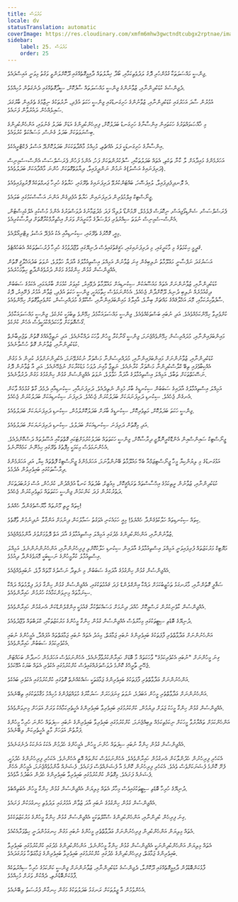 ```yaml
---
title: ޅަދުވަސް
locale: dv
statusTranslation: automatic
coverImage: https://res.cloudinary.com/xmfm6mhw3gwctndtcubgx2rptnae/image/upload/v1740337243/small_cover_educacion_fundamental_a051170f1c.webp
sidebar:
    label: 25. ޅަދުވަސް
    order: 25
---
```

ޖިންސީ މައްސަލަތަކާ ގުޅުންހުރި ދޮގު ލަދުވެތިކަމާއި، ބޯދާ ޚިޔާލުތައް ދާއިމީގޮތެއްގައި ދޫކޮށްލަންވީ ވަގުތު މިވަނީ އައިސްފައެވެ.

ދެޖިންސުގެ ކުޑަކުދިންނާއި، ޒުވާނުންގެ ޖިންސީ މައްސަލަތައް ސާފުކޮށް، ސީދާގޮތެއްގައި ދެނެގަތުން މުހިއްމެވެ.

އުމުރުން ސާދަ އަހަރުގައި ކުޑަކުދިންނާއި، ޒުވާނުންގެ ހަށިގަނޑުގައި ޖިންސީ ހަކަތަ އުފެދި، ނާރުތަކުގެ ނިޒާމުގެ ތެރެއިން ބާރުގަދަ ސައިލެއްހެން ދައުރުވާން ފަށައެވެ.

މި ޚާއްޞަވައްތަރުގެ ހަކަތައިން އިންސާނާގެ ހަށިގަނޑު ބަދަލުކޮށް، ފިރިހެންކުދިންގެ އަޑަށް ބަދަލު ގެނުވައި، އަންހެންކުދިންގެ ބިސްރަވަތަކަށް ބަދަލު ގެނެސް، މަސައްކަތް ކުރުވައެވެ.

އިންސާނާގެ ހަށިގަނޑަކީ ފަލަ އެއްޗެތި، މުހިއްމު މާއްދާތަކަކަށް ބަދަލުކޮށްދޭ އަސްލު ފެކްޓްރީއެކެވެ.

އަހަރެމެންގެ މައިދާއަށް ލާ ކާނާ ތަކެތި، އެތައް ބަދަލުތަކާއި، ސާފުކުރުންތަކަށް ފަހު، އެންމެ ފަހުން ޕެރަސެލްސަސް އެންސް-ސެމިނިސް (ދަރިފަނައިގެ އަސްލު)ގެ ނަމުން ނަންދީފައިވާ، ދިޔާވަތްގޮތަކަށް ހުންނަ މާއްދާއަކަށް ބަދަލުވެއެވެ.

އެ ލޮނދިފެދިފައިވާ، ލުއިފަސޭހަ، ބައްޓަންކުރެވޭ ދަރިފަނައިގެ ތެރޭގައި، ހަޔާތުގެ ހުރިހާ ޖަރމްތަކެއް ފޮރުވިފައިވެއެވެ.

ޖީނޯސްޓިކް ޢިލްމުވެރިން ދަރިފަނައިން ހަޔާތް އުފެދިގެން އަންނަ އަސާސްކަމުގައި ބަލައެވެ.

ޕެރަސެލްސަސް، ސެންޑިވޯޖިއަސް، ނިކޮލަސް ފްލެމެލް، ރޭމުންޑޯ ލުލިއޯ ފަދަ މެދުޒަމާނުގެ ދުވަސްވަރުގެ އެންމެ މުސްކުޅި އެލްކެމިސްޓުން، އެންސް-ސެމިނިސް ނުވަތަ ސިއްރުވެރި ފަލްސަފާގެ މާކަރީއަށް ވަރަށް އިޙްތިރާމްކުރާގޮތަށް ދިރާސާކުރިއެވެ.

މިއީ، ގޮހޮރުގެ ތެރޭގައި، ސިކުނޑިއާއި އެކު އުފެދޭ އަސްލު ވިޓްރިއޯލްއެވެ.

ޤަދީމީ ޙިކުމަތުގެ މި މާކަރީގައި، މި ދަރިފަނައިގައި، ޙަޤީޤަތުގައިވެސް ދުނިޔޭގައި ވުޖޫދުވުމުގެ ހުރިހާ ފުރުސަތުތަކެއް އެބަހުއްޓެވެ.

އަސަރުގަދަ ނަފްސާނީ މަޢުލޫމާތު ނުލިބިގެން ގިނަ ޒުވާނުން އަމިއްލަ އިސްތިއުމާލުގެ އާދަޔާ ހަވާލުވެ، ނުވަތަ ބަދުއަޚްލާޤީ ގޮތުން އެއްޖިންސުން ގުޅުން ހިންގުމުގެ މަގުން ދުރުވެގެންދާތީ ހިތާމަހުރެއެވެ.

ކުޑަކުދިންނާއި، ޒުވާނުންނަށް އެތައް މައުޟޫއަކުން ސިކުނޑިއަށް މައުލޫމާތު ދެވޭއިރު، ކުޅިވަރު ކުޅުމަށް ބާރުއަޅައި، އެކަމުގެ ސަބަބުން ދިގުއުމުރެއް ނުލިބި ދުނިޔެ ދޫކޮށްދާން ޖެހެއެވެ. އެހެންނަމަވެސް ހިތާމައަކީ، ޖިންސީ ހަކަތަ އުފެދި، ޒުވާން އުމުރު ފެށޭއިރު، ދޮގު ސާފުތާހިރުކަމާއި، މޮޔަ އަޚްލާޤެއްގެ މައްޗަށް ބިނާވެ، އާއިލާގެ މައިންބަފައިންނާއި، ސްކޫލްގެ މުދައްރިސުން، ކުށްވެރިވާގޮތަށް ހިމޭންވެއެވެ.

ކުށްވެރިވާ ހިމޭންކަމެއްވެއެވެ. އަދި ނުބައި ބަސްތަކެއްވެއެވެ. ޖިންސީ މައްސަލައަކާމެދު ހިމޭންވެ ތިބުމަކީ ކުށެކެވެ. ޖިންސީ މައްސަލައަކާމެދު ގޯސްގޮތަކަށް ވާހަކަދެއްކުމަކީވެސް އެހެން ކުށެކެވެ.

މައިންބަފައިންނާއި، މުދައްރިސުން ހިމޭންވެއްޖެނަމަ، ޖިންސީ ގޯނާކުރާ މީހުން ވާހަކަ ދައްކާނެއެވެ. އަދި ނަތީޖާއެއްގެ ގޮތުން ތަޖުރިބާނެތް ކުޑަކުދިންނާއި، ޒުވާނުން ގޮތް ހުސްވާނެއެވެ.

ކުޑަކުދިންނާއި، ޒުވާނުންނަށް މައިންބަފައިންނާއި، މުދައްރިސުންނާ މަޝްވަރާ ނުކުރެވޭނަމަ، އެކުދިންނަށްވުރެ ކުރިން އެ މަގުން އެއްކިބާވެފައި ތިބޭ ކްލާސްކުދިންނާ މަޝްވަރާ ކުރާނެއެވެ. ނަތީޖާ މާގިނަ ދުވަހު މަޑުކުރާކަށް ނުޖެހޭނެއެވެ. އަދި އާ ޒުވާނުން ދޮގު ނަސޭހަތްތަކަށް ތަބާވެ، އަމިއްލަ އިސްތިއުމާލުގެ އާދަޔާ ހަވާލުވެ، ނުވަތަ އެއްޖިންސުން ގުޅުން ހިންގުމުގެ މަގުން ދުރުވާނެއެވެ.

އަމިއްލަ އިސްތިއުމާލުގެ އާދައިގެ ސަބަބުން ސިކުނޑީގެ ބާރު މުޅިން ނެތިދެއެވެ. ދަރިފަނައާއި، ސިކުނޑިއާއި ދެމެދު ގާތް ގުޅުމެއް ވާކަން އެނގެން ޖެހެއެވެ. ސިކުނޑި ދަރިފަނަޔަކަށް ބަދަލުކުރަން ޖެހެއެވެ. ދަރިފަނަ ސިކުނޑިއަކަށް ބަދަލުކުރަން ޖެހެއެވެ.

ޖިންސީ ހަކަތަ ބަދަލުކޮށް، މަތިވެރިކޮށް، ސިކުނޑީގެ ބާރަށް ބަދަލުކޮށްލުމުން، ސިކުނޑި ދަރިފަނަޔަކަށް ބަދަލުވެއެވެ.

އަދި މިގޮތުން ދަރިފަނަ ސިކުނޑިއަކަށް ބަދަލުވެ، ސިކުނޑި ދަރިފަނަޔަކަށް ބަދަލުވެއެވެ.

ޖީނޯސްޓިކް ސައިންސްއިން އެންޑޮކްރީނޮލޮޖީ ދިރާސާކޮށް، ޖިންސީ ހަކަތަތައް ބަދަލުކުރުމަށްޓަކައި ގޮތްތަކާއި އުސޫލުތައް ދަސްކޮށްދެއެވެ. އެހެންނަމަވެސް މިކަމަކީ މިފޮތުގެ ތެރޭގައި ހިމެނޭނެ ކަމެއްނޫނެވެ.

އަޅުގަނޑުގެ މި ލިޔުންކިޔާ މީހާ ޖީނޯސްޓިޒަމްއާ ބެހޭ މައުލޫމާތު ބޭނުންވާނަމަ، އަހަރެމެންގެ ޖީނޯސްޓިކް ފޮތްތައް ކިޔާ، އަދި އަހަރެމެންގެ ދިރާސާތަކުގައި ބައިވެރިވުން އެދެމެވެ.

ކުޑަކުދިންނާއި، ޒުވާނުން ރީތިކަމުގެ އިޙްސާސްތައް ތަރައްޤީކޮށް، މިއުޒިކް، ބުދުތައް ކަނޑާ އުފެއްދުން، ކުރެހުން، އުސް ފަރުބަދަތަކަށް ދަތުރުކުރުން ފަދަ ކަންކަމުން ޖިންސީ ހަކަތަތައް މަތިވެރިކުރަން ޖެހެއެވެ.

ކިތައް ރީތި މޫނުތައް މާޔޫސްވެގެންދާ ހެއްޔެވެ!

ކިތައް ސިކުނޑިތައް ހަލާކުވެގެންދާ ހެއްޔެވެ! މިއީ ހަމައެކަނި އެވަގުތު ސަމާލުކަން ދިނުމަށް އަންގާލާ ނުދިނުމުން ވާގޮތެވެ.

ޒުވާނުންނާއި، އަންހެންކުދިންގެ މެދުގައި އަމިއްލަ އިސްތިއުމާލުގެ އާދަ އަތް ދޮވުމަށްވުރެ އާންމުވެއްޖެއެވެ.

މަޔޮޓިކް މަރުކަޒުތައް ފުރިފައިވަނީ އަމިއްލަ އިސްތިއުމާލުގެ އާދައިން ސިކުނޑި ހަލާކުކޮށްލި ފިރިހެނުންނާއި، އަންހެނުންނުންނެވެ. އަމިއްލަ އިސްތިއުމާލު ކުރާމީހުންގެ ނަސީބަކީ މޮޔަވެގެންދާ ދިއުމެވެ.

އެއްޖިންސުން ގުޅުން ހިންގުމުގެ އާދައިގެ ސަބަބުން މި ނެތިދާ ނަސްލުގެ މޫތައް ފާވެ، ނުބައިވެއްޖެއެވެ.

ސަޤާފީ ގޮތުންނާއި، މާރަނގަޅު ތަހުޒީބުކަމަށް ދައްކާ އިންގްލެންޑް ފަދަ ޤައުމުތަކުގައި، އެއްޖިންސުން ގުޅުން ހިންގާ ފަދަ ފިލްމުތައް ދައްކާ ސިނަމާތައް މިނިވަންކަމާއެކު ހުރުމުން ހައިރާންވެއެވެ.

އެއްޖިންސުން ކާވެނިކުރުން ރަސްމީކޮށް ހުއްދަ ދިނުމަށް މަސައްކަތްކުރާ ޤައުމަކީ އިންގްލެންޑްކަން އެނގުމުން ހައިރާންވެއެވެ.

ދުނިޔޭގެ ބޮޑެތި ސިޓީތަކުގައި މިހާރުވެސް އެއްޖިންސުން ގުޅުން ހިންގާ މީހުންގެ މަރުކަޒުތަކާއި، ކްލަބްތައް ވުޖޫދުވެއެވެ.

އަންހެނުންނަށް ޢަދާވާތްތެރި ފާފަތަކުގެ ބައިވެރިންގެ ނުބައި ޖަމާޢަތް، މިއަދު އެތައް ނުބައި ޖަމާޢަތްތައް އުފައްދާ، އެމީހުންގެ ނުބައި އެކުވެރިކަމުގެ ސަބަބުން ހައިރާންވެއެވެ.

ގިނަ މީހުންނަށް "ނުބައި އެކުވެރިކަމުގެ" ވާހަކަތައް މާ ބޮޑަށް ހައިރާންކުރުވާފާނެއެވެ. އެހެންނަމަވެސް އަހަރެމެން ހަނދާން ބަހައްޓަން ޖެހޭނީ ތާރީޚްގެ ކޮންމެ ދުވަސްވަރެއްގައިވެސް ކުށްކުރުމުގައި އެކުވެރި އެތައް ބަޔަކު އުޅޭކަމެވެ.

އަންހެނުންނަށް ޢަދާވާތްތެރި ފާފަތަކުގެ ބައިވެރިންގެ ޖަމާޢަތަކީ ޝައްކެއްނެތް ގޮތުގައި ކުށްކުރުމުގައި އެކުވެރި ބައެކެވެ.

އަންހެނުންނަށް ޢަދާވާތްތެރި މީހުން އަބަދުމެ، ނުވަތަ ގިނަފަހަރަށް ސަރުކާރުގެ މުވައްޒަފުންގެ މުހިއްމު މަޤާމުތަކުގައި ތިބޭނެއެވެ.

އެއްޖިންސުން ގުޅުން ހިންގާ މީހަކު ޖަލަށް ދިޔުމުން، ކުށްކުރުމުގައި ބައިވެރިވާ ބައިވެރިންގެ އެހީތެރިކަމާއެކު ވަރަށް އަވަހަށް މިނިވަންވެއެވެ.

އަންހެންކަމަށް ތައްޔާރުވާ މީހަކަށް ނިކަމެތިކަމެއް ލިބިއްޖެނަމަ، ކުށްކުރުމުގައި ބައިވެރިވާ ބައިވެރިންގެ ނުބައި ސިފަތައް ހުންނަ ހުރިހާ މީހުންގެ ފަރާތުން އަވަހަށް މާލީ އެހީތެރިކަން ލިބޭނެއެވެ.

އެއްޖިންސުން ގުޅުން ހިންގާ ނުބައި ސިފަތައް ހުންނަ މީހުން، އެމީހުންގެ ހެދުމުން އެކަކު އަނެކަކު ދެނެގަނެއެވެ.

އެކަހެރި ފިރިހެނުން ހެދުންލާކަން އެނގުމުން ހައިރާންވެއެވެ. އެހެންނަމަވެސް ކަންތައް އޮތީ އެހެންނެވެ. އެކަހެރި ފިރިހެނުންގެ ހެދުމަކީ، ފެށޭ ކޮންމެ ފެޝަނަކަށްވެސް ވެއެވެ. އެކަހެރި ފިރިހެނުން ކޮންމެ އާ ފެޝަނެއްވެސް ފަށައެވެ. ފެޝަނެއް ޢާންމުވެއްޖެނަމަ، އެމީހުން އެހެން ފެޝަނެއް ފަށައެވެ. މިގޮތުން ކުށްކުރުމުގައި ބައިވެރިވާ ބައިވެރިންގެ ހެދުން އަބަދުމެ އާވެއެވެ.

ދުނިޔޭގެ ހުރިހާ ބޮޑެތި ސިޓީތަކުގައިވެސް މިހާރު އެތައް މިލިޔަން އެއްޖިންސުން ގުޅުން ހިންގާ މީހުން އެބަތިއްބެވެ.

އެއްޖިންސުން ގުޅުން ހިންގުމުގެ ނުބައި އާދަ ޒުވާން އުމުރުގައި ލަދުވެތި ހިނގުމަކުން ފަށައެވެ.

ގިނަ ފިރިހެން ކުދިންނާއި، އަންހެންކުދިންގެ ސްކޫލްތަކަކީ އެއްޖިންސުން ގުޅުން ހިންގާ މީހުންގެ މަރުކަޒުތަކެކެވެ.

އެތައް މިލިޔަން އަންހެންކުދިން ފިރިހެނުންނަށް ޢަދާވާތްތެރި މީހުންގެ ނުބައި މަގުން ހިނގަމުންދަނީ ހިތްވަރާއެކުއެވެ.

އެތައް މިލިޔަން އަންހެންކުދިންނަކީ އެއްޖިންސުން ގުޅުން ހިންގާ މީހުންނެވެ. އަންހެންކުދިންގެ މެދުގައި ކުށްކުރުމުގައި ބައިވެރިވާ ބައިވެރިންގެ ޖަމާޢަތް، ފިރިހެންކުދިންގެ މެދުގައި ކުށްކުރުމުގައި ބައިވެރިވާ ބައިވެރިންގެ ޖަމާޢަތްހާ ވަރުގަދައެވެ.

ފާޅުކަންބޮޑުވުން ދާއިމީގޮތެއްގައި ދޫކޮށްލާ، ދެޖިންސުގެ ކުޑަކުދިންނާއި، ޒުވާނުންނަށް ޖިންސީ ކަންކަމުގެ ހުރިހާ ސިއްރުތަކެއް ފާޅުކަންބޮޑުނެތި، ދެއްކުން ވަރަށް މުހިއްމެވެ.

އެހެންވުމުން އާ ޖީލުތަކަށް ރަނގަޅު ބަދަލުތަކުގެ މަގުން ހިނގާން ފުރުސަތު ލިބޭނެއެވެ.
